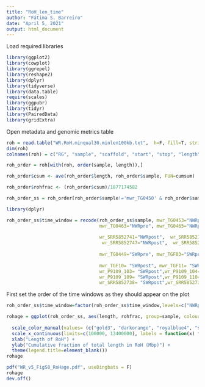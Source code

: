 ```yaml
---
title: "RoH_len_time"
author: "Fátima S. Barreiro"
date: "April 5, 2021"
output: html_document
---
```



Load required libraries
```r
library(ggplot2)
library(cowplot)
library(ggrepel)
library(reshape2)
library(dplyr)
library(tidyverse)
library(data.table)
require(scales)
library(ggpubr)
library(tidyr)
library(PairedData)
library(gridExtra)
```




Open metadata and genomic metrics table
```r
roh = read.table("WR.RoH.minqual30.minlen100kb.txt",  h=F, fill=T, stringsAsFactors=T, fileEncoding="latin1")
dim(roh)
colnames(roh) = c("RG", "sample", "scaffold", "start", "stop", "length", "sites", "quality")
```

```r
roh_order = roh[with(roh, order(sample, length)),]

roh_order$csum <- ave(roh_order$length, roh_order$sample, FUN=cumsum)

roh_order$rohfrac <- (roh_order$csum)/1877174582

```



```r
roh_order_ss = roh_order[roh_order$sample!='mwr_TG0450' & roh_order$sample!='mwr_TG0451' & roh_order$sample!='mwr_TG0456' & roh_order$sample!='mwr_TGF01' & roh_order$sample!='mwr_TGF02' & roh_order$sample!='mwr_TGF04' & roh_order$sample!='mwr_TG0452' & roh_order$sample!='mwr_TG0461', ]
```


```r
library(dplyr)

roh_order_ss$time_window = recode(roh_order_ss$sample, mwr_TG0453="NWRpre", mwr_TG0454="NWRpre", mwr_TG0455="NWRpre", mwr_TG0458="NWRpre", mwr_TG0460="NWRpre", mwr_TG0462="NWRpre", 
                                  mwr_TG0463="NWRpre", mwr_TG0465="NWRpre", mwr_TGF14="NWRpre", mwr_TGF15="NWRpre", mwr_TGF16="NWRpre",
                                  
                                  wr_SRR5852741="NWRpost",  wr_SRR5852742="NWRpost",  wr_SRR5852743="NWRpost",  wr_SRR5852744="NWRpost",  wr_SRR5852745="NWRpost",  wr_SRR5852746="NWRpost",
                                   wr_SRR5852747="NWRpost",  wr_SRR5852748="NWRpost",  wr_SRR5852749="NWRpost", 
                                  
                                  mwr_TG0449="SWRpre", mwr_TGF03="SWRpre", mwr_TGF05="SWRpre",  mwr_TGF06="SWRpre", mwr_TGF07="SWRpre", mwr_TGF09="SWRpre",
                                  
                                  mwr_TGF10= "SWRpost", mwr_TGF11= "SWRpost", mwr_TGF12= "SWRpost", mwr_TGF13= "SWRpost", mwr_TGF17= "SWRpost", wr_P9109_102= "SWRpost", 
                                  wr_P9109_103= "SWRpost",wr_P9109_104= "SWRpost",wr_P9109_105= "SWRpost",wr_P9109_106= "SWRpost",wr_P9109_107= "SWRpost",wr_P9109_108= "SWRpost",
                                  wr_P9109_109= "SWRpost",wr_P9109_110= "SWRpost",
                                  wr_SRR5852738= "SWRpost",wr_SRR5852739= "SWRpost",wr_SRR5852740= "SWRpost",wr_SRR5852750= "SWRpost")

```



First set the order of the time windows as they should appear on the plot
```r
roh_order_ss$time_window=factor(roh_order_ss$time_window,levels=c("NWRpre","NWRpost","SWRpre", "SWRpost"))
```


```r
rohage = ggplot(roh_order_ss, aes(length, rohfrac, group=sample, colour=time_window)) + geom_line() + theme_bw() +
  
  scale_color_manual(values= (c("gold3", "darkorange", "royalblue4", "steelblue3"))) +
  scale_x_continuous(limits=c(100000, 13400000), labels = function(x) format(x/1000000, digits=3, nsmall=2), breaks=seq(1000000, 13400000, 2000000 )) +
  xlab("Length of RoH") +
  ylab("Cumulative fraction of total length in RoH (Mbp)") +
  theme(legend.title=element_blank())
rohage  

```



```r
pdf("WR_v5_FigS8_RoHage.pdf", useDingbats = F)
rohage
dev.off()
```










































